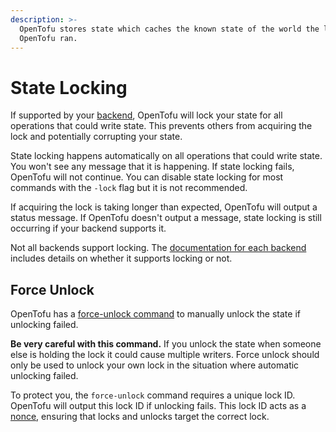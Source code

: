 ```yaml
---
description: >-
  OpenTofu stores state which caches the known state of the world the last time
  OpenTofu ran.
---
```


# State Locking

If supported by your [backend](../../language/settings/backends/configuration.mdx), OpenTofu will lock your
state for all operations that could write state. This prevents
others from acquiring the lock and potentially corrupting your state.

State locking happens automatically on all operations that could write
state. You won't see any message that it is happening. If state locking fails,
OpenTofu will not continue. You can disable state locking for most commands
with the `-lock` flag but it is not recommended.

If acquiring the lock is taking longer than expected, OpenTofu will output
a status message. If OpenTofu doesn't output a message, state locking is
still occurring if your backend supports it.

Not all backends support locking. The
[documentation for each backend](../../language/settings/backends/configuration.mdx)
includes details on whether it supports locking or not.

## Force Unlock

OpenTofu has a [force-unlock command](../../cli/commands/force-unlock.mdx)
to manually unlock the state if unlocking failed.

**Be very careful with this command.** If you unlock the state when someone
else is holding the lock it could cause multiple writers. Force unlock should
only be used to unlock your own lock in the situation where automatic
unlocking failed.

To protect you, the `force-unlock` command requires a unique lock ID. OpenTofu
will output this lock ID if unlocking fails. This lock ID acts as a
[nonce](https://en.wikipedia.org/wiki/Cryptographic_nonce), ensuring
that locks and unlocks target the correct lock.
